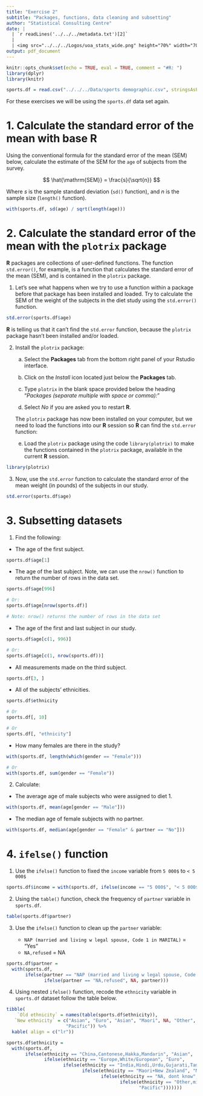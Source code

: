 ```yaml
---
title: "Exercise 2"
subtitle: "Packages, functions, data cleaning and subsetting"
author: "Statistical Consulting Centre"
date: |
  | `r readLines('../../../metadata.txt')[2]`
  |
  | <img src="../../../Logos/uoa_stats_wide.png" height="70%" width="70%">
output: pdf_document
---
```


```r
knitr::opts_chunk$set(echo = TRUE, eval = TRUE, comment = "#R: ")
library(dplyr)
library(knitr)

sports.df = read.csv("../../../Data/sports demographic.csv", stringsAsFactors = FALSE)
```

For these exercises we will be using the `sports.df` data set again.

# 1. Calculate the standard error of the mean with base **R**

Using the conventional formula for the standard error of the mean (SEM) below, calculate the estimate of the SEM for the `age` of subjects from the survey.

$$
\hat{\mathrm{SEM}} = \frac{s}{\sqrt{n}}
$$

Where $s$ is the sample standard deviation (`sd()` function), and $n$ is the sample size (`length()` function).

```r
with(sports.df, sd(age) / sqrt(length(age)))
```

# 2. Calculate the standard error of the mean with the `plotrix` package

**R** packages are collections of user-defined functions. The function `std.error()`, for example, is a function that calculates the standard error of the mean (SEM), and is contained in the `plotrix` package.

1. Let's see what happens when we try to use a function within a package before that package has been installed and loaded. Try to calculate the SEM of the weight of the subjects in the diet study using the `std.error()` function.

```r
std.error(sports.df$age)
```

**R** is telling us that it can't find the `std.error` function, because the `plotrix` package hasn't been installed and/or loaded.

2. Install the `plotrix` package:
  
    (a) Select the **Packages** tab from the bottom right panel of your Rstudio interface.
    
    (b) Click on the *Install* icon located just below the **Packages** tab.
    
    (c) Type `plotrix` in the blank space provided below the heading "*Packages (separate multiple with space or comma):*"
    
    (d) Select *No* if you are asked you to restart **R**.
    
    The `plotrix` package has now been installed on your computer, but we need to load the functions into our **R** session so **R** can find the `std.error` function:

    (e) Load the `plotrix` package using the code `library(plotrix)` to make 
    the functions contained in the `plotrix` package, available in the current **R** session.

```r
library(plotrix)
```

3. Now, use the `std.error` function to calculate the standard error of the mean weight (in pounds) of the subjects in our study.

```r
std.error(sports.df$age)
```

# 3. Subsetting datasets

1. Find the following:

- The age of the first subject.
    
```r
sports.df$age[1]
```

- The age of the last subject. Note, we can use the `nrow()` function to return the number of rows in the data set.
    
```r
sports.df$age[996]

# Or:
sports.df$age[nrow(sports.df)]

# Note: nrow() returns the number of rows in the data set
```

- The age of the first and last subject in our study.
    
```r
sports.df$age[c(1, 996)]

# Or:
sports.df$age[c(1, nrow(sports.df))]
```

- All measurements made on the third subject.
    
```r
sports.df[3, ]
```

- All of the subjects' ethnicities.

```r
sports.df$ethnicity

# Or
sports.df[, 10]

# Or
sports.df[, "ethnicity"]
```

- How many females are there in the study?

```r
with(sports.df, length(which(gender == "Female")))

# Or
with(sports.df, sum(gender == "Female"))

```

2. Calculate:

- The average age of male subjects who were assigned to diet 1.

```r
with(sports.df, mean(age[gender == "Male"]))
```

- The median age of female subjects with no partner.

```r
with(sports.df, median(age[gender == "Female" & partner == "No"]))
```

# 4. `ifelse()` function 

1. Use the `ifelse()` function to fixed the `income` variable from `5 000$` to `< 5 000$`

```r
sports.df$income = with(sports.df, ifelse(income == "5 000$", "< 5 000$", income))
```

2. Using the `table()` function, check the frequency of `partner` variable in `sports.df`.

```r
table(sports.df$partner)
```

3. Use the `ifelse()` function to clean up the `partner` variable: 

    + `NAP (married and living w legal spouse, Code 1 in MARITAL)` = "Yes"
    + `NA,refused` = NA

```r
sports.df$partner = 
  with(sports.df,
       ifelse(partner == "NAP (married and living w legal spouse, Code 1 in MARITAL)", "Yes",
              ifelse(partner == "NA,refused", NA, partner)))
```


4. Using nested `ifelse()` function, recode the `ethnicity` variable in `sports.df` dataset follow the table below.

```r
tibble(
    `Old ethnicity` = names(table(sports.df$ethnicity)),
   `New ethnicity` = c("Asian", "Euro", "Asian", "Maori", NA, "Other",
                      "Pacific")) %>% 
  kable( align = c("lr"))

```

```r
sports.df$ethnicity =
  with(sports.df, 
       ifelse(ethnicity == "China,Cantonese,Hakka,Mandarin", "Asian", 
              ifelse(ethnicity == "Europe,White/European", "Euro", 
                     ifelse(ethnicity == "India,Hindi,Urdu,Gujarati,Tamil", "Asian", 
                            ifelse(ethnicity == "Maori+New Zealand", "Maori", 
                                   ifelse(ethnicity == "NA, dont know", NA,
                                          ifelse(ethnicity == "Other,mixed origin", "Other",
                                                 "Pacific")))))))
```


